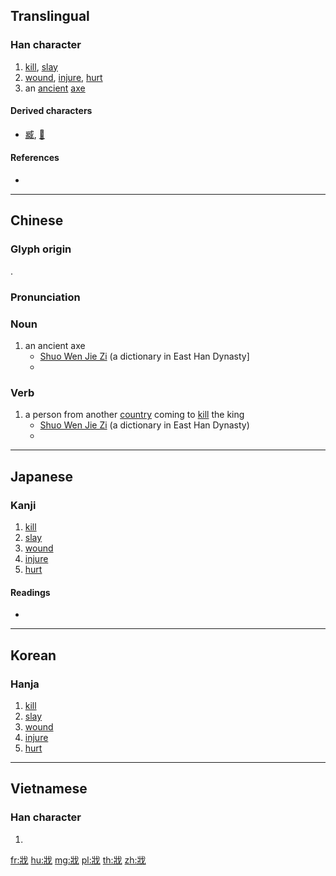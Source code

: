 {{character info/new}}
==Translingual==

===Han character===
{{Han char|rn=62|rad=戈|as=04|sn=8|four=23250|canj=VMI,XVMI|ids=⿰爿戈}}

# [[kill]], [[slay]]
# [[wound]], [[injure]], [[hurt]]
# an [[ancient]] [[axe]]

====Derived characters====
* [[臧]], [[𡸤]]

====References====
* {{Han ref|kx=0412.170|dkj=11562|dj=0754.140|hdz=21403.070|uh=6215|ud=25109|bh=A9CF|bd=43471}}

----

==Chinese==
{{zh-forms}}

===Glyph origin===
{{Han etym}}
{{Han compound|爿|戈|ls=ic}}.

===Pronunciation===
{{zh-pron
|m=戕
|c=coeng4
|mn=chhiâng
|mc=y
|oc=y
|cat=n,v
}}

===Noun===
{{zh-noun}}

# an ancient axe
#* [http://ctext.org/shuo-wen-jie-zi/ge-bu1#n34958 Shuo Wen Jie Zi] (a dictionary in East Han Dynasty]
#* {{zh-x|戕：搶 也。他 國 臣 來 弑 君 曰 戕。从 戈 爿{qiáng} 聲。|[The character] 戕 [means] [a kind of] axe indeed. Other country's officer comes [to] kill [the] king is said to be 戕. [Its] radical [is] 戈 [and is pronounced] with 爿's sound.|CL}}

===Verb===
{{zh-verb}}
# a person from another [[country]] coming to [[kill]] the king
#* [http://ctext.org/shuo-wen-jie-zi/ge-bu1#n34958 Shuo Wen Jie Zi] (a dictionary in East Han Dynasty)
#* {{zh-x|戕：搶 也。他 國 臣 來 弑 君 曰 戕。从 戈 爿{qiáng} 聲。|[The character] 戕 [means] [a kind of] axe indeed. Other country's officer comes [to] kill [the] king is said to be 戕. [Its] radical [is] 戈 [and is pronounced] with 爿's sound.|CL}}

----

==Japanese==

===Kanji===
{{ja-kanji|grade=|rs=戈04}}

# [[kill]]
# [[slay]]
# [[wound]]
# [[injure]]
# [[hurt]]

====Readings====
* {{ja-readings|on=[[しょう]] (shō), [[ぞう]] (zō), [[さん]] (san), [[そう]] (sō)|kun=[[ころす]] (korosu)}}

----

==Korean==

===Hanja===
{{ko-hanja|hangeul=장|eumhun=|rv=jang|mr=chang|y=cang}}

# [[kill]]
# [[slay]]
# [[wound]]
# [[injure]]
# [[hurt]]

----

==Vietnamese==

===Han character===
{{vi-hantu|tường}}

# {{defn|lang=vi}}

[[fr:戕]]
[[hu:戕]]
[[mg:戕]]
[[pl:戕]]
[[th:戕]]
[[zh:戕]]